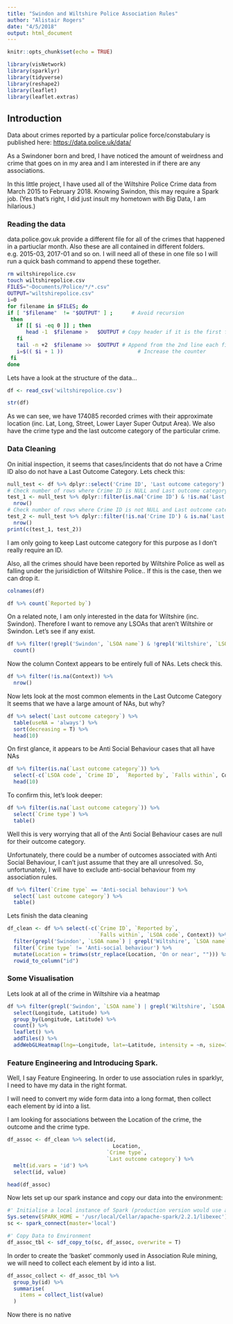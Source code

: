 ```yaml
---
title: "Swindon and Wiltshire Police Association Rules"
author: "Alistair Rogers"
date: "4/5/2018"
output: html_document
---
```


```r
knitr::opts_chunk$set(echo = TRUE)
```

```r
library(visNetwork)
library(sparklyr)
library(tidyverse)
library(reshape2)
library(leaflet)
library(leaflet.extras)
```


## Introduction

Data about crimes reported by a particular police force/constabulary is published here: <https://data.police.uk/data/>

As a Swindoner born and bred, I have noticed the amount of weirdness and crime that goes on in my area and I am interested in if there are any associations.

In this little project, I have used all of the Wiltshire Police Crime data from March 2015 to February 2018. Knowing Swindon, this may require a Spark job. (Yes that's right, I did just insult my hometown with Big Data, I am hilarious.)

### Reading the data
data.police.gov.uk provide a different file for all of the crimes that happened in a partiuclar month. Also these are all contained in different folders. e.g. 2015-03, 2017-01 and so on.
I will need all of these in one file so I will run a quick bash command to append these together.

```bash
rm wiltshirepolice.csv
touch wiltshirepolice.csv
FILES="~Documents/Police/*/*.csv"
OUTPUT="wiltshirepolice.csv"
i=0
for filename in $FILES; do
if [ "$filename"  != "$OUTPUT" ] ;      # Avoid recursion
 then
   if [[ $i -eq 0 ]] ; then
      head -1  $filename >   $OUTPUT # Copy header if it is the first file
   fi
   tail -n +2  $filename >>  $OUTPUT # Append from the 2nd line each file
   i=$(( $i + 1 ))                        # Increase the counter
 fi
done
```

Lets have a look at the structure of the data...

```r
df <- read_csv('wiltshirepolice.csv')
```

```r
str(df)
```

As we can see, we have 174085 recorded crimes with their approximate location (inc. Lat, Long, Street, Lower Layer Super Output Area). We also have the crime type and the last outcome category of the particular crime. 

### Data Cleaning

On initial inspection, it seems that cases/incidents that do not have a Crime ID also do not have a Last Outcome Category. Lets check this:

```r
null_test <- df %>% dplyr::select('Crime ID', 'Last outcome category')
# Check number of rows where Crime ID is NULL and Last outcome category is not NULL
test_1 <- null_test %>% dplyr::filter(is.na('Crime ID') & !is.na('Last outcome category')) %>%
  nrow()
# Check number of rows where Crime ID is not NULL and Last outcome category is NULL
test_2 <- null_test %>% dplyr::filter(!is.na('Crime ID') & is.na('Last outcome category')) %>%
  nrow()
print(c(test_1, test_2))
```
I am only going to keep Last outcome category for this purpose as I don't really require an ID.

Also, all the crimes should have been reported by Wiltshire Police as well as falling under the jurisidiction of Wiltshire Police.. If this is the case, then we can drop it.

```r
colnames(df)
```

```r
df %>% count(`Reported by`)
```

On a related note, I am only interested in the data for Wiltshire (inc. Swindon). Therefore I want to remove any LSOAs that aren't Wiltshire or Swindon. Let's see if any exist.

```r
df %>% filter(!grepl('Swindon', `LSOA name`) & !grepl('Wiltshire', `LSOA name`)) %>%
  count()
```

Now the column Context appears to be entirely full of NAs. Lets check this.

```r
df %>% filter(!is.na(Context)) %>% 
  nrow()
```

Now lets look at the most common elements in the Last Outcome Category
It seems that we have a large amount of NAs, but why?

```r
df %>% select(`Last outcome category`) %>%
  table(useNA = 'always') %>%
  sort(decreasing = T) %>%
  head(10)
```

On first glance, it appears to be Anti Social Behaviour cases that all have NAs

```r
df %>% filter(is.na(`Last outcome category`)) %>% 
  select(-c(`LSOA code`, `Crime ID`,  `Reported by`, `Falls within`, Context, Month, Longitude, Latitude)) %>%
  head(10)
```

To confirm this, let's look deeper:

```r
df %>% filter(is.na(`Last outcome category`)) %>% 
  select(`Crime type`) %>%
  table()
```

Well this is very worrying that all of the Anti Social Behaviour cases are null for their outcome category.

Unfortunately, there could be a number of outcomes associated with Anti Social Behaviour, I can't just assume that they are all unresolved. So, unfortunately, I will have to exclude anti-social behaviour from my association rules.

```r
df %>% filter(`Crime type` == 'Anti-social behaviour') %>% 
  select(`Last outcome category`) %>%
  table()
```

Lets finish the data cleaning

```r
df_clean <- df %>% select(-c(`Crime ID`, `Reported by`, 
                             `Falls within`, `LSOA code`, Context)) %>%
  filter(grepl('Swindon', `LSOA name`) | grepl('Wiltshire', `LSOA name`)) %>%
  filter(`Crime type` != 'Anti-social behaviour') %>%
  mutate(Location = trimws(str_replace(Location, 'On or near', ""))) %>%
  rowid_to_column("id")
```

### Some Visualisation
Lets look at all of the crime in Wiltshire via a heatmap

```r
df %>% filter(grepl('Swindon', `LSOA name`) | grepl('Wiltshire', `LSOA name`)) %>%
  select(Longitude, Latitude) %>% 
  group_by(Longitude, Latitude) %>% 
  count() %>%
  leaflet() %>%
  addTiles() %>%
  addWebGLHeatmap(lng=~Longitude, lat=~Latitude, intensity = ~n, size=1000, opacity = 0.6)
```


### Feature Engineering and Introducing Spark.
Well, I say Feature Engineering. In order to use association rules in sparklyr, I need to have my data in the right format.

I will need to convert my wide form data into a long format, then collect each element by id into a list.

I am looking for associations between the Location of the crime, the outcome and the crime type.

```r
df_assoc <- df_clean %>% select(id,
                                  Location, 
                                `Crime type`, 
                                `Last outcome category`) %>%
  melt(id.vars = 'id') %>%
  select(id, value)

head(df_assoc)
```

Now lets set up our spark instance and copy our data into the environment:

```r
#' Initialise a local instance of Spark (production version would use a cluster)
Sys.setenv(SPARK_HOME = '/usr/local/Cellar/apache-spark/2.2.1/libexec')
sc <- spark_connect(master='local')

#' Copy Data to Environment
df_assoc_tbl <- sdf_copy_to(sc, df_assoc, overwrite = T)

```


In order to create the 'basket' commonly used in Association Rule mining, we will need to collect each element by id into a list.

```r
df_assoc_collect <- df_assoc_tbl %>% 
  group_by(id) %>%
  summarise(
    items = collect_list(value)
  )

```

Now there is no native 
